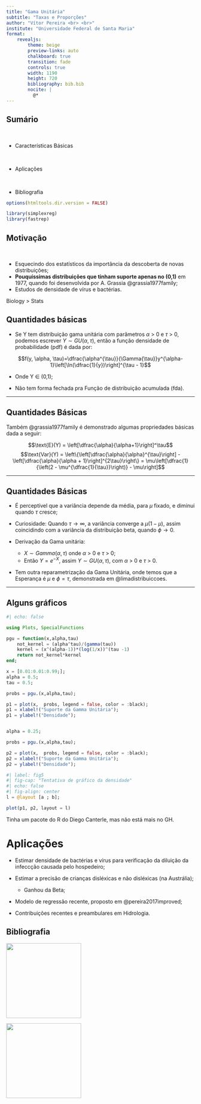 ```yaml
---
title: "Gama Unitária"
subtitle: "Taxas e Proporções"
author: "Vítor Pereira <br> <br>"
institute: "Universidade Federal de Santa Maria"
format: 
    revealjs:
        theme: beige
        preview-links: auto
        chalkboard: true
        transition: fade
        controls: true
        width: 1190
        height: 720
        bibliography: bib.bib
        nocite: |
          @*
---
```


## Sumário

::: {.incremental}

<br />

- Características Básicas

<br />

 

- Aplicações

<br />



- Bibliografia

:::


```r
options(htmltools.dir.version = FALSE)

library(simplexreg)
library(fastrep)

```


## Motivação 


<br />

- Esquecindo dos estatísticos da importância da descoberta de novas distribuições; 
- **Pouquíssimas distribuições que tinham suporte apenas no (0,1)** em 1977, quando foi desenvolvida por A. Grassia @grassia1977family;
- Estudos de densidade de vírus e bactérias.
<br />

 
::: footer
Biology > Stats
:::


## Quantidades básicas


- Se Y tem distribuição gama unitária com parâmetros $\alpha$ > 0 e $\tau$ > 0, podemos escrever $Y \sim GU(\alpha, \tau)$, então a função densidade de probabilidade (pdf) é dada por:

$$f(y, \alpha, \tau)=\dfrac{\alpha^{\tau}}{\Gamma{\tau}}y^{\alpha-1}\left[\ln(\dfrac{1}{y})\right]^{\tau - 1}$$

- Onde Y $\in$ (0,1);

- Não tem forma fechada pra Função de distribuição acumulada (fda).



---

## Quantidades Básicas

Também @grassia1977family é demonstrado algumas propriedades básicas dada a seguir:

$$\text{E}(Y) = \left[\dfrac{\alpha}{\alpha+1}\right]^\tau$$ 
$$\text{Var}(Y) = \left\{\left[\dfrac{\alpha}{\alpha}^{\tau}\right] - \left[\dfrac{\alpha}{\alpha + 1}\right]^{2\tau}\right\} = \mu\left[\dfrac{1}{\left(2 - \mu^{\dfrac{1}{\tau}}\right)} - \mu\right]$$

---

## Quantidades Básicas

-  É perceptível que a variância depende da média, para $\mu$ fixado, e diminui quando $\tau$ cresce;

- Curiosidade: Quando $\tau \rightarrow \infty$, a variância converge a $\mu(1 - \mu)$, assim coincidindo com a variância da distribuição beta, quando  $\phi \rightarrow 0$.

- Derivação da Gama unitária:
    - $X \sim Gamma(\alpha, \tau)$ onde $\alpha$ > 0 e $\tau$ > 0;
    - Então $Y = e^{-X}$, assim $Y \sim GU(\alpha, \tau)$,  com $\alpha$ > 0 e $\tau$ > 0.

- Tem outra reparametrização da Gama Unitária, onde temos que a Esperança é $\mu$ e $\phi = \tau$, demonstrada em @limadistribuiccoes. 

---
## Alguns gráficos {background-color="white"}



```julia
#| echo: false

using Plots, SpecialFunctions

pgu = function(x,alpha,tau)
    not_kernel = (alpha^tau)/(gamma(tau))
    kernel = (x^(alpha-1))*(log(1/x))^(tau -1)
    return not_kernel*kernel
end;

x = [0.01:0.01:0.99;];
alpha = 0.5;
tau = 0.5;

probs = pgu.(x,alpha,tau);

p1 = plot(x,  probs, legend = false, color = :black);
p1 = xlabel!("Suporte da Gamma Unitária");
p1 = ylabel!("Densidade");


alpha = 0.25;

probs = pgu.(x,alpha,tau);

p2 = plot(x,  probs, legend = false, color = :black);
p2 = xlabel!("Suporte da Gamma Unitária");
p2 = ylabel!("Densidade");


```

```julia
#| label: fig5
#| fig-cap: "Tentativa de gráfico da densidade"
#| echo: false
#| fig-align: center
l = @layout [a ; b];

plot(p1, p2, layout = l)
```

::: footer
Tinha um pacote do R do Diego Canterle, mas não está mais no GH.
:::

# Aplicações


- Estimar densidade de bactérias e vírus para verificação da diluição da infeccção causada pelo hospedeiro;

- Estimar a precisão de crianças disléxicas e não disléxicas (na Austrália);
    - Ganhou da Beta;

- Modelo de regressão recente, proposto em @pereira2017improved;

- Contribuições recentes e preambulares em Hidrologia.





## Bibliografia

![](https://media3.giphy.com/media/MT5UUV1d4CXE2A37Dg/200w.gif?cid=82a1493byliqhikps2id8d7rh5l16p52t4fn94dnt3ngyg33&rid=200w.gif&ct=g){.absolute top=370 left=200 width="200" height=250"}

![](https://media.giphy.com/media/9ADoZQgs0tyww/giphy.gif){.absolute top=370 right=200 width="200" height=350"}
